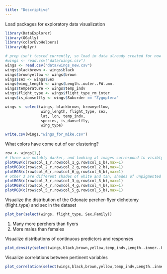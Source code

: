 ```yaml
---
title: "Descriptive"
---
```


Load packages for exploratory data visualization

```r

library(DataExplorer)
library(GGally)
library(colorEvoHelpers)
library(dplyr)

# prep isn't tested currently, so load in data already created for now
#wings <- read.csv("data/wings.csv")
wings <- read.csv("data/wings_new.csv")
wings$blackbrown <- wings$black
wings$brownyellow <- wings$brown
wings$sex <- wings$Sex
wings$wing_length <- wings$Length..outer..FW..mm.
wings$temperature <- wings$temp_indv
wings$flight_type <- wings$flight_type_rm_inter
wings$is_damselfly <- wings$Suborder == "Zygoptera"

wings <- select(wings, blackbrown, brownyellow, 
                wing_length, flight_type, sex,
                lat, lon, temp_indv,
                species, is_damselfly,
                wing_type) 

write.csv(wings,"wings_for_mike.csv")

```

What colors have come out of our clustering?

```r

row <- wings[1,]
# three are notably darker, and looking at images correspond to visibly pigmented areas
plotRGB(c(row$col_1_r,row$col_1_g,row$col_1_b),max=1)
plotRGB(c(row$col_2_r,row$col_2_g,row$col_2_b),max=1)
plotRGB(c(row$col_6_r,row$col_6_g,row$col_6_b),max=1)
# other 3 are different shades of white and tan, shades of unpigmented wings
plotRGB(c(row$col_3_r,row$col_3_g,row$col_3_b),max=1)
plotRGB(c(row$col_4_r,row$col_4_g,row$col_4_b),max=1)
plotRGB(c(row$col_5_r,row$col_5_g,row$col_5_b),max=1)
```

Visualize the distribution of the Odonate percher-flyer dichotomy (flight_type) and sex in the dataset

```r

plot_bar(select(wings, flight_type, Sex,Family))
```

1.  Many more perchers than flyers
2.  More males than females

Visualize distributions of continuous predictors and responses

```r

plot_density(select(wings,black,brown,yellow,temp_indv,Length..inner..FW..mm.)) #temp_indv,lat,lon,mean_lightness))
```

Visualize correlations between pertinent variables

```r

plot_correlation(select(wings,black,brown,yellow,temp_indv,Length..inner..FW..mm.,flight_type, Sex))

```
